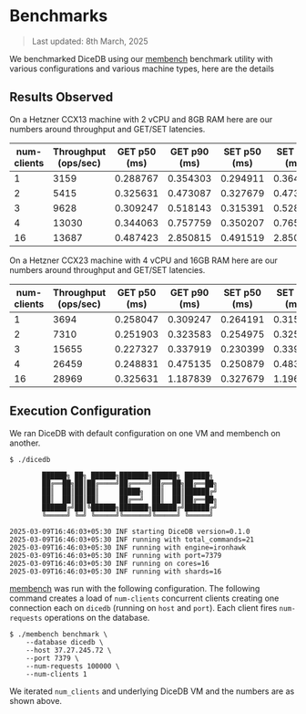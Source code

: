 # Benchmarks

> Last updated: 8th March, 2025

We benchmarked DiceDB using our [membench](https://github.com/DiceDB/membench) benchmark
utility with various configurations and various machine types, here are the details

## Results Observed

On a Hetzner CCX13 machine with 2 vCPU and 8GB RAM here are our numbers around throughput and GET/SET latencies.

| num-clients | Throughput (ops/sec) | GET p50 (ms) | GET p90 (ms) | SET p50 (ms) | SET p90 (ms) |
| ----------- | -------------------- | ------------ | ------------ | ------------ | ------------ |
| 1           | 3159                 | 0.288767     | 0.354303     | 0.294911     | 0.364543     |
| 2           | 5415                 | 0.325631     | 0.473087     | 0.327679     | 0.473087     |
| 3           | 9628                 | 0.309247     | 0.518143     | 0.315391     | 0.528383     |
| 4           | 13030                | 0.344063     | 0.757759     | 0.350207     | 0.765951     |
| 16          | 13687                | 0.487423     | 2.850815     | 0.491519     | 2.850815     |

On a Hetzner CCX23 machine with 4 vCPU and 16GB RAM here are our numbers around throughput and GET/SET latencies.

| num-clients | Throughput (ops/sec) | GET p50 (ms) | GET p90 (ms) | SET p50 (ms) | SET p90 (ms) |
| ----------- | -------------------- | ------------ | ------------ | ------------ | ------------ |
| 1           | 3694                 | 0.258047     | 0.309247     | 0.264191     | 0.315391     |
| 2           | 7310                 | 0.251903     | 0.323583     | 0.254975     | 0.325631     |
| 3           | 15655                | 0.227327     | 0.337919     | 0.230399     | 0.339967     |
| 4           | 26459                | 0.248831     | 0.475135     | 0.250879     | 0.483327     |
| 16          | 28969                | 0.325631     | 1.187839     | 0.327679     | 1.196031     |

## Execution Configuration

We ran DiceDB with default configuration on one VM and membench on another.

```
$ ./dicedb

        ██████╗ ██╗ ██████╗███████╗██████╗ ██████╗
        ██╔══██╗██║██╔════╝██╔════╝██╔══██╗██╔══██╗
        ██║  ██║██║██║     █████╗  ██║  ██║██████╔╝
        ██║  ██║██║██║     ██╔══╝  ██║  ██║██╔══██╗
        ██████╔╝██║╚██████╗███████╗██████╔╝██████╔╝
        ╚═════╝ ╚═╝ ╚═════╝╚══════╝╚═════╝ ╚═════╝

2025-03-09T16:46:03+05:30 INF starting DiceDB version=0.1.0
2025-03-09T16:46:03+05:30 INF running with total_commands=21
2025-03-09T16:46:03+05:30 INF running with engine=ironhawk
2025-03-09T16:46:03+05:30 INF running with port=7379
2025-03-09T16:46:03+05:30 INF running on cores=16
2025-03-09T16:46:03+05:30 INF running with shards=16
```

[membench](https://github.com/DiceDB/membench) was run with the following configuration.
The following command creates a load of `num-clients` concurrent clients
creating one connection each on `dicedb` (running on `host` and `port`). Each client fires
`num-requests` operations on the database.

```
$ ./membench benchmark \
    --database dicedb \
    --host 37.27.245.72 \
    --port 7379 \
    --num-requests 100000 \
    --num-clients 1
```

We iterated `num_clients` and underlying DiceDB VM and the numbers are as shown above.
